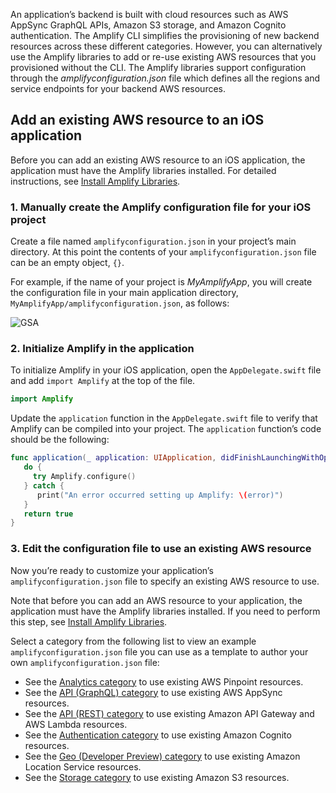 An application’s backend is built with cloud resources such as AWS AppSync GraphQL APIs, Amazon S3 storage, and Amazon Cognito authentication. The Amplify CLI simplifies the provisioning of new backend resources across these different categories. However, you can alternatively use the Amplify libraries to add or re-use existing AWS resources that you provisioned without the CLI. The Amplify libraries support configuration through the *amplifyconfiguration.json* file which defines all the regions and service endpoints for your backend AWS resources.  

## Add an existing AWS resource to an iOS application 

Before you can add an existing AWS resource to an iOS application, the application must have the Amplify libraries installed. For detailed instructions, see [Install Amplify Libraries](/lib/project-setup/create-application#n2-install-amplify-libraries). 

### 1. Manually create the Amplify configuration file for your iOS project

Create a file named `amplifyconfiguration.json` in your project’s main directory. At this point the contents of your `amplifyconfiguration.json` file can be an empty object, `{}`.

For example, if the name of your project is *MyAmplifyApp*, you will create the configuration file in your main application directory, `MyAmplifyApp/amplifyconfiguration.json`, as follows:

![GSA](/images/project-setup/1_useExistingResources.png)

### 2. Initialize Amplify in the application

To initialize Amplify in your iOS application, open the `AppDelegate.swift` file and add `import Amplify` at the top of the file.
```swift
import Amplify
```

Update the `application` function in the `AppDelegate.swift` file to verify that Amplify can be compiled into your project. The `application` function’s code should be the following:

```swift
func application(_ application: UIApplication, didFinishLaunchingWithOptions launchOptions: [UIApplication.LaunchOptionsKey: Any]?) -> Bool {
   do {
     try Amplify.configure()
   } catch {
      print("An error occurred setting up Amplify: \(error)")
   }
   return true
}
```
### 3. Edit the configuration file to use an existing AWS resource

Now you’re ready to customize your application’s `amplifyconfiguration.json` file to specify an existing AWS resource to use. 

Note that before you can add an AWS resource to your application, the application must have the Amplify libraries installed. If you need to perform this step, see [Install Amplify Libraries](/lib/project-setup/create-application#n2-install-amplify-libraries). 

Select a category from the following list to view an example `amplifyconfiguration.json` file you can use as a template to author your own `amplifyconfiguration.json` file:

* See the [Analytics category](/lib/analytics/existing-resources) to use existing AWS Pinpoint resources.
* See the [API (GraphQL) category](/lib/graphqlapi/existing-resources) to use existing AWS AppSync resources.
* See the [API (REST) category](/lib/restapi/existing-resources) to use existing Amazon API Gateway and AWS Lambda resources.
* See the [Authentication category](/lib/auth/existing-resources) to use existing Amazon Cognito resources.
* See the [Geo (Developer Preview) category](/lib/geo/existing-resources) to use existing Amazon Location Service resources.
* See the [Storage category](/lib/storage/existing-resources) to use existing Amazon S3 resources.